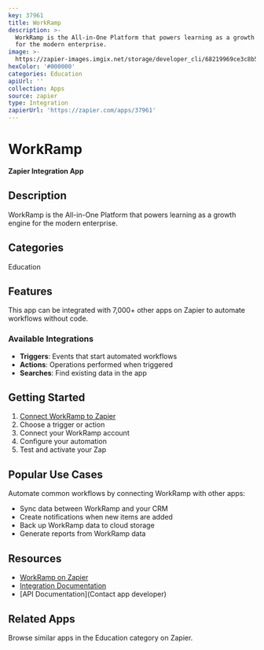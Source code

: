 ```yaml
---
key: 37961
title: WorkRamp
description: >-
  WorkRamp is the All-in-One Platform that powers learning as a growth engine
  for the modern enterprise.
image: >-
  https://zapier-images.imgix.net/storage/developer_cli/68219969ce3c8b5f9cc86d58125777c9.png?auto=format%2Ccompress&ixlib=python-3.0.0&q=50
hexColor: '#000000'
categories: Education
apiUrl: ''
collection: Apps
source: zapier
type: Integration
zapierUrl: 'https://zapier.com/apps/37961'
---
```

# WorkRamp

**Zapier Integration App**

## Description

WorkRamp is the All-in-One Platform that powers learning as a growth engine for the modern enterprise.

## Categories

Education

## Features

This app can be integrated with 7,000+ other apps on Zapier to automate workflows without code.

### Available Integrations

- **Triggers**: Events that start automated workflows
- **Actions**: Operations performed when triggered
- **Searches**: Find existing data in the app

## Getting Started

1. [Connect WorkRamp to Zapier](https://zapier.com/apps/37961)
2. Choose a trigger or action
3. Connect your WorkRamp account
4. Configure your automation
5. Test and activate your Zap

## Popular Use Cases

Automate common workflows by connecting WorkRamp with other apps:

- Sync data between WorkRamp and your CRM
- Create notifications when new items are added
- Back up WorkRamp data to cloud storage
- Generate reports from WorkRamp data

## Resources

- [WorkRamp on Zapier](https://zapier.com/apps/37961)
- [Integration Documentation](https://zapier.com/apps/37961/integrations)
- [API Documentation](Contact app developer)

## Related Apps

Browse similar apps in the Education category on Zapier.
